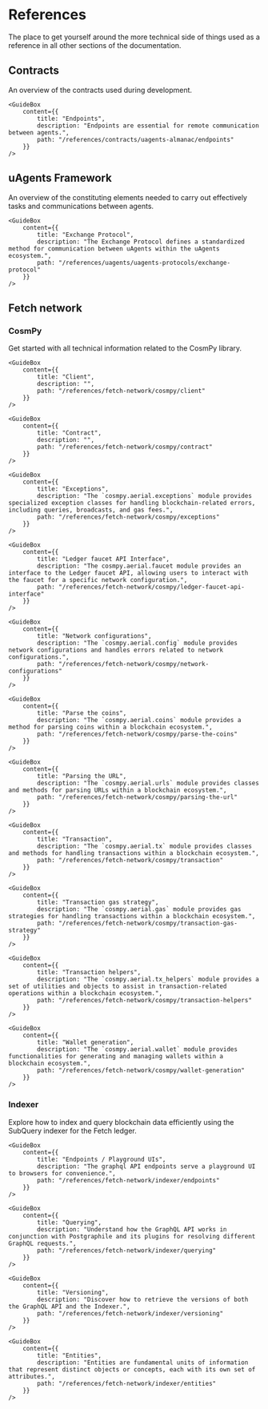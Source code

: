 # References

<div className="nx-text-fetch-content">
  The place to get yourself around the more technical side of things used as a
  reference in all other sections of the documentation.
</div>


## Contracts

<div className="nx-text-fetch-content">
  An overview of the contracts used during development.
</div>

<Grid2>
    <GuideBox
        content={{
            title: "Almanac",
            description: "The Almanac is a smart contract developed and deployed on the Fetch.ai blockchain which provides users with a direct way to query a particular uAgent's information.",
            path: "/references/contracts/uagents-almanac/almanac-overview"
        }}
    />

    <GuideBox
        content={{
            title: "Endpoints",
            description: "Endpoints are essential for remote communication between agents.",
            path: "/references/contracts/uagents-almanac/endpoints"
        }}
    />

</Grid2>

## uAgents Framework

<div className="nx-text-fetch-content">
  An overview of the constituting elements needed to carry out effectively tasks
  and communications between agents.
</div>

<Grid2>
    <GuideBox
        content={{
            title: "uAgents Protocols",
            description: "Protocols are used to facilitate communication and interaction between uAgents in the uAgents framework.",
            path: "/references/uagents/uagents-protocols/agent-protocols"
        }}
    />

    <GuideBox
        content={{
            title: "Exchange Protocol",
            description: "The Exchange Protocol defines a standardized method for communication between uAgents within the uAgents ecosystem.",
            path: "/references/uagents/uagents-protocols/exchange-protocol"
        }}
    />

</Grid2>
<Grid2>
    <GuideBox
        content={{
            title: "Storage",
            description: "uAgents storage is an important concept to understand how uAgents work.",
            path: "/references/uagents/uagents-protocols/storage"
        }}
    />

</Grid2>

## Fetch network

### CosmPy

<div className="nx-text-fetch-content">
  Get started with all technical information related to the CosmPy library.
</div>

<Grid2>

    <GuideBox
        content={{
            title: "Client",
            description: "",
            path: "/references/fetch-network/cosmpy/client"
        }}
    />

    <GuideBox
        content={{
            title: "Contract",
            description: "",
            path: "/references/fetch-network/cosmpy/contract"
        }}
    />

</Grid2>
<Grid2>

    <GuideBox
        content={{
            title: "Exceptions",
            description: "The `cosmpy.aerial.exceptions` module provides specialized exception classes for handling blockchain-related errors, including queries, broadcasts, and gas fees.",
            path: "/references/fetch-network/cosmpy/exceptions"
        }}
    />

    <GuideBox
        content={{
            title: "Ledger faucet API Interface",
            description: "The cosmpy.aerial.faucet module provides an interface to the Ledger faucet API, allowing users to interact with the faucet for a specific network configuration.",
            path: "/references/fetch-network/cosmpy/ledger-faucet-api-interface"
        }}
    />

</Grid2>
<Grid2>

    <GuideBox
        content={{
            title: "Network configurations",
            description: "The `cosmpy.aerial.config` module provides network configurations and handles errors related to network configurations.",
            path: "/references/fetch-network/cosmpy/network-configurations"
        }}
    />

    <GuideBox
        content={{
            title: "Parse the coins",
            description: "The `cosmpy.aerial.coins` module provides a method for parsing coins within a blockchain ecosystem.",
            path: "/references/fetch-network/cosmpy/parse-the-coins"
        }}
    />

</Grid2>
<Grid2>

    <GuideBox
        content={{
            title: "Parsing the URL",
            description: "The `cosmpy.aerial.urls` module provides classes and methods for parsing URLs within a blockchain ecosystem.",
            path: "/references/fetch-network/cosmpy/parsing-the-url"
        }}
    />

    <GuideBox
        content={{
            title: "Transaction",
            description: "The `cosmpy.aerial.tx` module provides classes and methods for handling transactions within a blockchain ecosystem.",
            path: "/references/fetch-network/cosmpy/transaction"
        }}
    />

</Grid2>
<Grid2>

    <GuideBox
        content={{
            title: "Transaction gas strategy",
            description: "The `cosmpy.aerial.gas` module provides gas strategies for handling transactions within a blockchain ecosystem.",
            path: "/references/fetch-network/cosmpy/transaction-gas-strategy"
        }}
    />

    <GuideBox
        content={{
            title: "Transaction helpers",
            description: "The `cosmpy.aerial.tx_helpers` module provides a set of utilities and objects to assist in transaction-related operations within a blockchain ecosystem.",
            path: "/references/fetch-network/cosmpy/transaction-helpers"
        }}
    />

</Grid2>
<Grid2>

    <GuideBox
        content={{
            title: "Wallet generation",
            description: "The `cosmpy.aerial.wallet` module provides functionalities for generating and managing wallets within a blockchain ecosystem.",
            path: "/references/fetch-network/cosmpy/wallet-generation"
        }}
    />

</Grid2>

### Indexer

<div className="nx-text-fetch-content">
Explore how to index and query blockchain data efficiently using the SubQuery indexer for the Fetch ledger.
</div>

<Grid2>

    <GuideBox
        content={{
            title: "Endpoints / Playground UIs",
            description: "The graphql API endpoints serve a playground UI to browsers for convenience.",
            path: "/references/fetch-network/indexer/endpoints"
        }}
    />

    <GuideBox
        content={{
            title: "Querying",
            description: "Understand how the GraphQL API works in conjunction with Postgraphile and its plugins for resolving different GraphQL requests.",
            path: "/references/fetch-network/indexer/querying"
        }}
    />

</Grid2>
<Grid2>

    <GuideBox
        content={{
            title: "Versioning",
            description: "Discover how to retrieve the versions of both the GraphQL API and the Indexer.",
            path: "/references/fetch-network/indexer/versioning"
        }}
    />

    <GuideBox
        content={{
            title: "Entities",
            description: "Entities are fundamental units of information that represent distinct objects or concepts, each with its own set of attributes.",
            path: "/references/fetch-network/indexer/entities"
        }}
    />

</Grid2>

<div className="nx-mb-8"></div>

